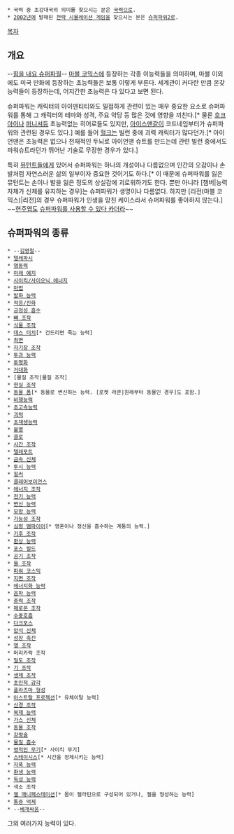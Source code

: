  * 국력 중 초강대국의 의미를 찾으시는 분은 [[국력]]으로.
 * [[2002년]]에 발매된 [[전략 시뮬레이션 게임]]을 찾으시는 분은 [[슈퍼파워2]]로.
[[목차]]
== 개요 ==

--[[김영철(개그맨)|힘을 내요 슈퍼파월]]--
[[마블 코믹스]]에 등장하는 각종 이능력들을 의미하며, 마블 이외에도 미국 만화에 등장하는 초능력들은 보통 이렇게 부른다. 세계관이 커다란 만큼 온갖 능력들이 등장하는데, 어지간한 초능력은 다 있다고 보면 된다.

슈퍼파워는 캐릭터의 아이덴티티와도 밀접하게 관련이 있는 매우 중요한 요소로 슈퍼파워를 통해 그 캐릭터의 테마와 성격, 주요 악당 등 많은 것에 영향을 끼친다.[* 물론 [[호크아이]]나 [[퍼니셔]]등 초능력없는 히어로들도 있지만, [[아이스맨]]같이 코드네임부터가 슈퍼파워와 관련된 경우도 있다.] 예를 들어 [[헐크]]는 빌런 중에 괴력 캐릭터가 많다던가.[* 아이언맨은 초능력은 없으나 천재적인 두뇌로 아이언맨 슈트를 만드는데 관련 빌런 중에서도 파워슈트라던가 뛰어난 기술로 무장한 경우가 있다.]

특히 [[뮤턴트]]들에게 있어서 슈퍼파워는 하나의 개성이나 다름없으며 인간의 오감이나 손발처럼 자연스러운 삶의 일부이자 중요한 것이기도 하다.[* 이 때문에 슈퍼파워를 잃은 뮤턴트는 손이나 발을 잃은 정도의 상실감에 괴로워하기도 한다. 뿐만 아니라 [챔버|능력 자체가 신체를 유지하는 경우]는 슈퍼파워가 생명이나 다름없다. 하지만 [리전(마블 코믹스)|리전]의 경우 슈퍼파워가 인생을 망친 케이스라서 슈퍼파워를 좋아하지 않는다.] ~~[[현주엽]]도 [[무도큰잔치|슈퍼파워를 사용할 수 있다 카더라]]~~

== 슈퍼파워의 종류 ==
 * --[[김영철]]--
 * [[텔레파시]]
 * [[염동력]]
 * [[루카 올다인|미래 예지]]
 * [[사이킥 에너지|사이킥/사이오닉 에너지]]
 * [[마법(마블 코믹스)|마법]]
 * [[파이로키네시스|발화 능력]]
 * [[다윈(마블 코믹스)|적응/진화]]
 * [[산티 사르디나|긍정성 흡수]]
 * [[뼈조작|뼈 조작]]
 * [[식물 조작]]
 * [[데스 터치]][* 건드리면 죽는 능력]
 * [[최면]]
 * [[매그니토|자기장 조작]]
 * [[물질 통과|투과 능력]]
 * [[투명인간|투명화]]
 * [[거대화]]
 * [물질 조작|물질 조작]
 * [[현실 조작]]
 * [[해치(마블 코믹스)|동물 폼]][* 동물로 변신하는 능력. [로켓 라쿤|원래부터 동물인 경우]도 포함.]
 * [[비행|비행능력]]
 * [[초고속능력]]
 * [[괴력]]
 * [[초재생능력]]
 * [[불사신|불멸]]
 * [[울버린(마블 코믹스)|클로]]
 * [[시간 조작]]
 * [[순간이동|텔레포트]]
 * [[콜로서스|금속 신체]]
 * [[투시|투시 능력]]
 * [[힐러]]
 * [[천리안|클레어보이언스]]
 * [[에너지 조작]]
 * [[일렉트로(마블 코믹스)|전기 능력]]
 * [[변신|변신 능력]]
 * [[이능력 복사 및 흡수|모방 능력]]
 * [[가능성 조작]]
 * [[리전(마블 코믹스)|심령 뱀파이어]][* 영혼이나 정신을 흡수하는 계통의 능력.]
 * [[스톰|기후 조작]]
 * [[마스터마인드|환상 능력]]
 * [[포스 필드]]
 * [[공기조작|공기 조작]]
 * [[하이드로맨|물 조작]]
 * [[파워 코스믹]]
 * [[지면 조작]]
 * [[스펙트럼(마블 코믹스)|에너지화 능력]]
 * [[블랙 볼트|음파 능력]]
 * [[중력 조작]]
 * [[스파이더우먼|페로몬 조작]]
 * [[네이머|수중호흡]]
 * [[다크포스]]
 * [[더 씽|암석 신체]]
 * [[엑스 니힐로|성장 촉진]]
 * [[아이스맨|열 조작]]
 * 머리카락 조작
 * [[비전(마블 코믹스)|밀도 조작]]
 * [[기 조작]]
 * [[엘릭서(마블 코믹스)|생체 조작]]
 * [[스파이더맨|초인적 감각]]
 * [[하복(마블 코믹스)|플라즈마 형성]]
 * [[유체이탈|아스트랄 프로젝션]][* 유체이탈 능력]
 * [[신경 조작]]
 * [[분신|복제 능력]]
 * [[아쿠스|가스 신체]]
 * [[다람쥐 소녀|동물 조작]]
 * [[강령술]]
 * [[물질 흡수]]
 * [[키드 오메가|영적인 무기]][* 사이킥 무기]
 * [[에바 벨|스테이시스]][* 시간을 정체시키는 능력]
 * [[나이트로|자폭 능력]]
 * [[환생|환생 능력]]
 * [[독|독성 능력]]
 * 색소 조작
 * [[글롭 허먼|젤 매니페스테이션]][* 몸이 젤라틴으로 구성되어 있거나, 젤을 형성하는 능력]
 * [[블롭|통증 억제]]
 * --[[현주엽|베개]][[무도큰잔치|싸움]]--

그외 여러가지 능력이 있다.
